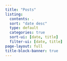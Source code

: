 ```yaml
---
title: "Posts"
listing:
  contents: .
  sort: "date desc"
  type: default
  categories: true
  sort-ui: [date, title]
  filter-ui: [date, title]
page-layout: full
title-block-banner: true
---
```

